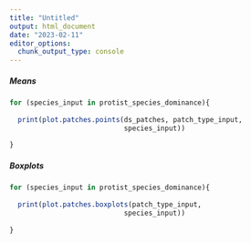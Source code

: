 ```yaml
---
title: "Untitled"
output: html_document
date: "2023-02-11"
editor_options: 
  chunk_output_type: console
---
```


##### Means

```r
for (species_input in protist_species_dominance){
  
  print(plot.patches.points(ds_patches, patch_type_input,
                            species_input))
  
}
```

##### Boxplots

```r
for (species_input in protist_species_dominance){
  
  print(plot.patches.boxplots(patch_type_input,
                            species_input))
  
}
```